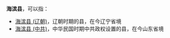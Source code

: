 '''海滨县'''，可以指：
*[[海滨县_(辽朝)|海滨县 (辽朝)]]，辽朝时期的县，在今辽宁省境
*[[海滨县_(中共)|海滨县 (中共)]]，中华民国时期中共政权设置的县，在今山东省境

{{Disambig|H|Cat=三字中国县名消歧义}}